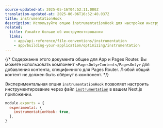 ```yaml
---
source-updated-at: 2025-05-16T04:52:11.000Z
translation-updated-at: 2025-06-06T16:52:40.037Z
title: instrumentationHook
description: Используйте опцию instrumentationHook для настройки инструментирования в вашем Next.js приложении.
related:
  title: Узнайте больше об инструментировании
  links:
    - app/api-reference/file-conventions/instrumentation
    - app/building-your-application/optimizing/instrumentation
---
```


{/* Содержание этого документа общее для App и Pages Router. Вы можете использовать компонент `<PagesOnly>Content</PagesOnly>` для добавления контента, специфичного для Pages Router. Любой общий контент не должен быть обёрнут в компонент. */}

Экспериментальная опция `instrumentationHook` позволяет настроить инструментирование через файл [`instrumentation`](/docs/app/api-reference/file-conventions/instrumentation) в вашем Next.js приложении.

```js filename="next.config.js"
module.exports = {
  experimental: {
    instrumentationHook: true,
  },
}
```
